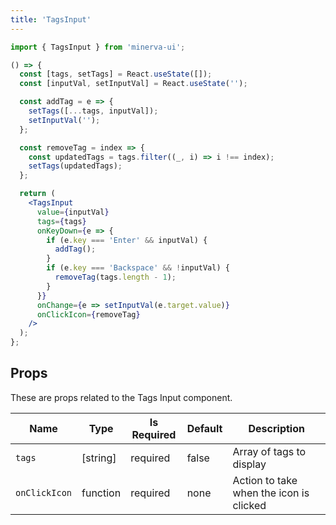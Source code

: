 ```yaml
---
title: 'TagsInput'
---
```



```js
import { TagsInput } from 'minerva-ui';
```

```jsx live
() => {
  const [tags, setTags] = React.useState([]);
  const [inputVal, setInputVal] = React.useState('');

  const addTag = e => {
    setTags([...tags, inputVal]);
    setInputVal('');
  };

  const removeTag = index => {
    const updatedTags = tags.filter((_, i) => i !== index);
    setTags(updatedTags);
  };

  return (
    <TagsInput
      value={inputVal}
      tags={tags}
      onKeyDown={e => {
        if (e.key === 'Enter' && inputVal) {
          addTag();
        }
        if (e.key === 'Backspace' && !inputVal) {
          removeTag(tags.length - 1);
        }
      }}
      onChange={e => setInputVal(e.target.value)}
      onClickIcon={removeTag}
    />
  );
};
```

## Props

These are props related to the Tags Input component.

| Name          | Type     | Is Required | Default | Description                             |
| ------------- | -------- | ----------- | ------- | --------------------------------------- |
| `tags`        | [string] | required    | false   | Array of tags to display                |
| `onClickIcon` | function | required    | none    | Action to take when the icon is clicked |

